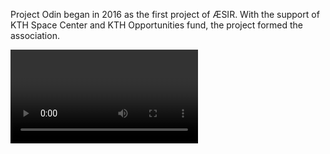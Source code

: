 
Project Odin began in 2016 as the first project of ÆSIR. With the support of KTH Space Center and KTH Opportunities fund,
the project formed the association.

<Video url="https://www.youtube.com/watch?v=N74IE8Vk3NI" />

<Video url="https://www.youtube.com/watch?v=SdtpJoZLWGQ" />

After a 2-year development and testing processes,
the 4-day launch campaign of the Odin rocket launch began on the 29th of October 2018 at FMV Älvdalens Skjutfält in Älvdalen, Sweden.
12 members of the association participated in the final on-site preparations.

<Video url="https://www.youtube.com/watch?v=N74IE8Vk3NI" />

On the **31st of October 2018, at 12:05**, our first rocket was successfully launched!

<Images>
  <Image {...require("./launch.jpg")} />
</Images>

Preparations, fueling and ignition went perfect and the rocket soared off into the sky.
Due to a low cloud base, 300 meters from the ground, visual contact was lost quickly after liftoff. At 12:09 radio tracking began, but unfortunately no signal was ever found.
A search party was carried during 2 days in the most likely impact areas, with and with parachute deployment. But the Odin rocket has not yet been recovered.
The Odin rocket was 250 cm tall, 8 cm in diameter and weighed 8 kg. It had a total thrust of 1.5 kN and could reach an altitude of 2.5 km.

<Images>
  <Image
    {...require("./staticfire.jpg")}
    alt="Static fire"
    caption="The team behind a static fire"
  />
  <Image {...require("./fins.jpg")} alt="Fins" caption="The fins for the Odin rocket" />
</Images>

Odin isn't the biggest and best rocket, but it's our first. Details can be found in the table below.

| Specification     | Value                              |
| :---------------- | :--------------------------------- |
| Length            | 247 cm                             |
| Total mass        | 8.25 kg                            |
| Fuel mass         | 2.8 kg                             |
| Fuel              | Rubber grain                       |
| Oxidizer          | Nitrous Oxide (NOx)                |
| Burn time         | 2.7 s                              |
| Mass flow         | 1 kg/s                             |
| Peak thrust       | 1365 N                             |
| Average thrust    | 899 N                              |
| Peak acceleration | 17G                                |
| Specific impulse  | 88 s                               |
| Exhaust velocity  | 863 m/s                            |
| Δv                | 400 m/s                            |
| Launch angle      | 5 degrees (from the radial vector) |

